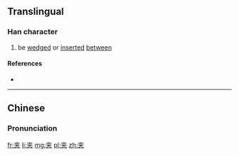 {{also|夾}}
==Translingual==

===Han character===
{{Han char|rn=37|rad=大|as=03|sn=6|four=|canj=大廿 (KT)}}

# be [[wedge]]d or [[insert]]ed [[between]]

====References====
* {{Han ref|kx=0250.071|hdz=10019.060|uh=5939|ud=22841}}

----

==Chinese==
{{zh-hanzi-box|夹|[[夾]]}}

===Pronunciation===
{{zh-pron
|m=jiā
|c=gaap3
|mc=
|oc=
|cat=v
}}

[[fr:夹]]
[[li:夹]]
[[mg:夹]]
[[pl:夹]]
[[zh:夹]]